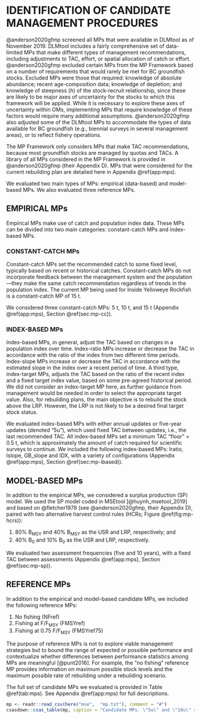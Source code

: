 
# IDENTIFICATION OF CANDIDATE MANAGEMENT PROCEDURES  {#sec:mp}

@anderson2020gfmp screened all MPs that were available in DLMtool as of November 2019.
DLMtool includes a fairly comprehensive set of data-limited MPs that make different types of management recommendations, including adjustments to TAC, effort, or spatial allocation of catch or effort.
@anderson2020gfmp excluded certain MPs from the MP Framework based on a number
of requirements that would rarely be met for BC groundfish stocks.
Excluded MPs were those that required: knowledge of absolute abundance; recent age-composition data; knowledge of depletion; and knowledge of steepness (*h*) of the stock-recruit relationship, since these are likely to be major axes of uncertainty for the stocks to which this framework will be applied.
While it is necessary to explore these axes of uncertainty within OMs, implementing MPs that require knowledge of these factors would require many additional assumptions.
@anderson2020gfmp also adjusted some of the DLMtool MPs to accommodate the types of data available for BC groundfish (e.g., biennial surveys in several management areas), or to reflect fishery operations.

The MP Framework only considers MPs that make TAC recommendations, because most groundfish stocks are managed by quotas and TACs.
A library of all MPs considered in the MP Framework is provided in @anderson2020gfmp (their Appendix D).
MPs that were considered for the current rebuilding plan are detailed here in Appendix \@ref(app:mps).

We evaluated two main types of MPs: empirical (data-based) and model-based MPs.
We also evaluated three reference MPs.

## EMPIRICAL MPs

Empirical MPs make use of catch and population index data.
These MPs can be divided into two main categories: constant-catch MPs and index-based MPs.

### CONSTANT-CATCH MPs

Constant-catch MPs set the recommended catch to some fixed level, typically based on recent or historical catches.
Constant-catch MPs do not incorporate feedback between the management system and the population---they make the same catch recommendation regardless of trends in the population index.
The current MP being used for Inside Yelloweye Rockfish is a constant-catch MP of 15 t.

We considered three constant-catch MPs: 5 t, 10 t, and 15 t (Appendix \@ref(app:mps), Section \@ref(sec:mp-cc)).

### INDEX-BASED MPs 

Index-based MPs, in general, adjust the TAC based on changes in a population index over time.
Index-ratio MPs increase or decrease the TAC in accordance with the ratio of the index from two different time periods.
Index-slope MPs increase or decrease the TAC in accordance with the estimated slope in the index over a recent period of time. 
A third type, index-target MPs, adjusts the TAC based on the ratio of the recent index and a fixed target index value, based on some pre-agreed historical period.
We did not consider an index-target MP here, as further guidance from management would be needed in order to select the appropriate target value.
Also, for rebuilding plans, the main objective is to rebuild the stock above the LRP.
However, the LRP is not likely to be a desired final target stock status.

We evaluated index-based MPs with either annual updates or five-year updates (denoted "5u"), which used fixed TAC between updates, i.e., the last recommended TAC. 
All index-based MPs set a minimum TAC "floor" = 0.5 t, which is approximately the amount of catch required for scientific surveys to continue.
We included the following index-based MPs: Iratio, Islope, GB_slope and IDX, with a variety of configurations (Appendix \@ref(app:mps), Section \@ref(sec:mp-ibased)).

## MODEL-BASED MPs

In addition to the empirical MPs, we considered a surplus production (SP) model.
We used the SP model coded in MSEtool [@huynh_msetool_2019] and based on @fletcher1978 (see @anderson2020gfmp, their Appendix D), paired with two alternative harvest control rules (HCRs; Figure \@ref(fig:mp-hcrs)):

1. 80% B~MSY~ and 40% B~MSY~ as the USR and LRP, respectively; and
2. 40% B~0~ and 10% B~0~ as the USR and LRP, respectively.

We evaluated two assessment frequencies (five and 10 years), with a fixed TAC between assessments (Appendix \@ref(app:mps), Section \@ref(sec:mp-sp)).

## REFERENCE MPs

In addition to the empirical and model-based candidate MPs, we included the following reference MPs:

1. No fishing (NFref)
2. Fishing at F/F~MSY~ (FMSYref)
3. Fishing at 0.75 F/F~MSY~ (FMSYref75)

The purpose of reference MPs is not to explore viable management strategies but to bound the range of expected or possible performance and contextualize whether differences between performance statistics among MPs are meaningful [@punt2016].
For example, the "no fishing" reference MP provides information on maximum possible stock levels and the maximum possible rate of rebuilding under a rebuilding scenario.

The full set of candidate MPs we evaluated is provided in Table \@ref(tab:mps). See Appendix \@ref(app:mps) for full descriptions.

```r
mp <- readr::read_csv(here("mse",  "mp.txt"), comment = "#")
csasdown::csas_table(mp, caption = "Candidate MPs. \"5u\" and \"10u\" refer to every-five- and every-10-year update intervals; the other MPs were applied annually. Other numbers refer to MP configurations.", col_names = c("Management procedure", "MP type"))
```

